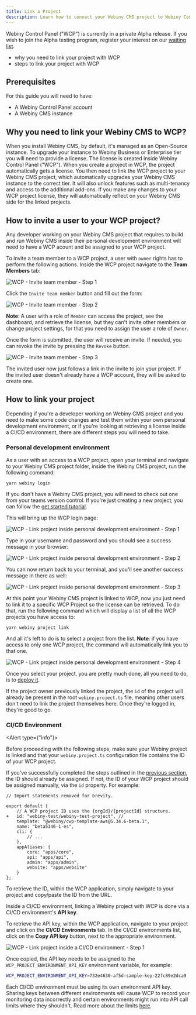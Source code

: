 ```yaml
---
title: Link a Project
description: Learn how to connect your Webiny CMS project to Webiny Control Panel
---
```



<Alert type="info" title="Can I use this?">

Webiny Control Panel ("WCP") is currently in a private Alpha release. If you wish to join the Alpha testing program, register your interest on our [waiting list](https://site.webiny.com/forms/business-waiting-list/).

</Alert>

<Alert type="success" title="What you'll learn">

- why you need to link your project with WCP
- steps to link your project with WCP

</Alert>

## Prerequisites

For this guide you will need to have:

- A Webiny Control Panel account
- A Webiny CMS instance

## Why you need to link your Webiny CMS to WCP?

When you install Webiny CMS, by default, it's managed as an Open-Source instance. To upgrade your instance to Webiny Business or Enterprise tier you will need to provide a license. The license is created inside Webiny Control Panel ("WCP"). When you create a project in WCP, the project automatically gets a license. You then need to link the WCP project to your Webiny CMS project, which automatically upgrades your Webiny CMS instance to the correct tier. It will also unlock features such as multi-tenancy and access to the additional add-ons. If you make any changes to your WCP project license, they will automatically reflect on your Webiny CMS side for the linked projects.

## How to invite a user to your WCP project?

Any developer working on your Webiny CMS project that requires to build and run Webiny CMS inside their personal development environment will need to have a WCP acount and be assigned to your WCP project.

To invite a team member to a WCP project, a user with `owner` rights has to perform the following actions. Inside the WCP project navigate to the **Team Members** tab:

![WCP - Invite team member - Step 1](./assets/link-a-project/invite-team-member-step1.png)

Click the `Invite team member` button and fill out the form:

![WCP - Invite team member - Step 2](./assets/link-a-project/invite-team-member-step2.png)

**Note**: A user with a role of `Member` can access the project, see the dashboard, and retrieve the license, but they can't invite other members or change project settings, for that you need to assign the user a role of `Owner`.

Once the form is submitted, the user will receive an invite. If needed, you can revoke the invite by pressing the `Revoke` button.

![WCP - Invite team member - Step 3](./assets/link-a-project/invite-team-member-step3.png)

The invited user now just follows a link in the invite to join your project. If the invited user doesn't already have a WCP account, they will be asked to create one.

## How to link your project

Depending if you're a developer working on Webiny CMS project and you need to make some code changes and test them within your own personal development environment, or if you're looking at retrieving a license inside a CI/CD environment, there are different steps you will need to take.

### Personal development environment

As a user with an access to a WCP project, open your terminal and navigate to your Webiny CMS project folder, inside the Webiny CMS project, run the following command:

```shell
yarn webiny login
```

<Alert type="info" title="Where's my Webiny CMS project folder?">

If you don't have a Webiny CMS project, you will need to check out one from your teams version control. If you're just creating a new project, you can follow the [get started tutorial](/docs/{version}/get-started/install-webiny).

</Alert>

This will bring up the WCP login page:

![WCP - Link project inside personal development environment - Step 1](./assets/link-a-project/link-personal-step1.png)

Type in your username and password and you should see a success message in your browser:

![WCP - Link project inside personal development environment - Step 2](./assets/link-a-project/link-personal-step2.png)

You can now return back to your terminal, and you'll see another success message in there as well:

![WCP - Link project inside personal development environment - Step 3](./assets/link-a-project/link-personal-step3.png)

At this point your Webiny CMS project is linked to WCP, now you just need to link it to a specific WCP Project so the license can be retrieved. To do that, run the following command which will display a list of all the WCP projects you have access to:

```shell
yarn webiny project link
```

And all it's left to do is to select a project from the list. **Note**: if you have access to only one WCP project, the command will automatically link you to that one.

![WCP - Link project inside personal development environment - Step 4](./assets/link-a-project/link-personal-step4.png)

Once you select your project, you are pretty much done, all you need to do, is to [deploy it](/docs/core-development-concepts/basics/project-deployment).

<Alert type="info" title="Project already defined">

If the project owner previously linked the project, the `id` of the project will already be present in the root `webiny.project.ts` file, meaning other users don't need to link the project themselves here. Once they're logged in, they're good to go.

</Alert>

### CI/CD Environment

<Alert type={"info"}>

Before proceeding with the following steps, make sure your Webiny project is linked and that your `webiny.project.ts` configuration file contains the ID of your WCP project.  
  
  If you've successfully completed the steps outlined in the [previous section](#personal-development-environment), the ID should already be assigned. If not, the ID of your WCP project should be assigned manually, via the `id` property. For example:
  
  
```diff-ts
// Import statements removed for brevity.

export default {
    // A WCP project ID uses the {orgId}/{projectId} structure.
+   id: "webiny-test/webiny-test-project", // 
    template: "@webiny/cwp-template-aws@5.34.6-beta.1",
    name: "beta5346-1-es",
    cli: {
        // ...
    },
    appAliases: {
        core: "apps/core",
        api: "apps/api",
        admin: "apps/admin",
        website: "apps/website"
    }
};
```

  To retrieve the ID, within the WCP application, simply navigate to your project and copy/paste the ID from the URL.  
</Alert>

Inside a CI/CD environment, linking a Webiny project with WCP is done via a CI/CD environment's **API key**.

To retrieve the API key, within the WCP application, navigate to your project and click on the **CI/CD Environments** tab. In the CI/CD environments list, click on the **Copy API key** button, next to the appropriate environment.

![WCP - Link project inside a CI/CD environment - Step 1](./assets/link-a-project/link-cicd-step1.png)

Once copied, the API key needs to be assigned to the `WCP_PROJECT_ENVIRONMENT_API_KEY` environment variable, for example:

```bash
WCP_PROJECT_ENVIRONMENT_API_KEY=732e4630-af5d-sample-key-22fc89e2dca9
```

<Alert type="warning" title="Don't share API keys between environments">

Each CI/CD environment must be using its own environment API key. Sharing keys between different environments will cause WCP to record your monitoring data incorrectly and certain environments might run into API call limits where they shouldn't. Read more about the limits [here](./overview).

</Alert>
